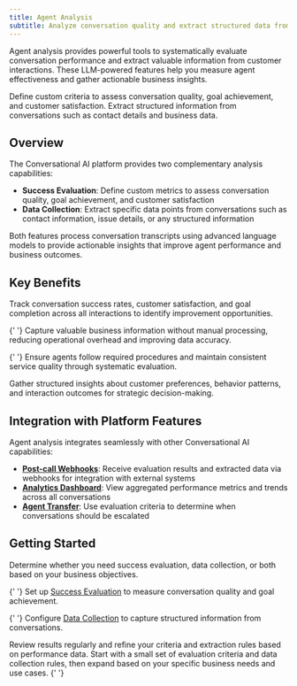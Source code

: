 ```yaml
---
title: Agent Analysis
subtitle: Analyze conversation quality and extract structured data from customer interactions.
---
```


Agent analysis provides powerful tools to systematically evaluate conversation performance and extract valuable information from customer interactions. These LLM-powered features help you measure agent effectiveness and gather actionable business insights.

<CardGroup cols={2}>
  <Card
    title="Success Evaluation"
    icon="chart-line"
    href="/docs/conversational-ai/customization/agent-analysis/success-evaluation"
  >
    Define custom criteria to assess conversation quality, goal achievement, and customer
    satisfaction.
  </Card>
  <Card
    title="Data Collection"
    icon="database"
    href="/docs/conversational-ai/customization/agent-analysis/data-collection"
  >
    Extract structured information from conversations such as contact details and business data.
  </Card>
</CardGroup>

## Overview

The Conversational AI platform provides two complementary analysis capabilities:

- **Success Evaluation**: Define custom metrics to assess conversation quality, goal achievement, and customer satisfaction
- **Data Collection**: Extract specific data points from conversations such as contact information, issue details, or any structured information

Both features process conversation transcripts using advanced language models to provide actionable insights that improve agent performance and business outcomes.

## Key Benefits

<AccordionGroup>
  <Accordion title="Performance Measurement">
    Track conversation success rates, customer satisfaction, and goal completion across all interactions to identify improvement opportunities.
  </Accordion>

{' '}
<Accordion title="Automated Data Extraction">
  Capture valuable business information without manual processing, reducing operational overhead and
  improving data accuracy.
</Accordion>

{' '}
<Accordion title="Quality Assurance">
  Ensure agents follow required procedures and maintain consistent service quality through
  systematic evaluation.
</Accordion>

  <Accordion title="Business Intelligence">
    Gather structured insights about customer preferences, behavior patterns, and interaction outcomes for strategic decision-making.
  </Accordion>
</AccordionGroup>

## Integration with Platform Features

Agent analysis integrates seamlessly with other Conversational AI capabilities:

- **[Post-call Webhooks](/docs/conversational-ai/workflows/post-call-webhook)**: Receive evaluation results and extracted data via webhooks for integration with external systems
- **[Analytics Dashboard](/docs/conversational-ai/convai-dashboard)**: View aggregated performance metrics and trends across all conversations
- **[Agent Transfer](/docs/conversational-ai/customization/tools/agent-transfer)**: Use evaluation criteria to determine when conversations should be escalated

## Getting Started

<Steps>
  <Step title="Choose your analysis approach">
    Determine whether you need success evaluation, data collection, or both based on your business objectives.
  </Step>

{' '}
<Step title="Configure evaluation criteria">
  Set up [Success
  Evaluation](/docs/conversational-ai/customization/agent-analysis/success-evaluation) to measure
  conversation quality and goal achievement.
</Step>

{' '}
<Step title="Set up data extraction">
  Configure [Data Collection](/docs/conversational-ai/customization/agent-analysis/data-collection)
  to capture structured information from conversations.
</Step>

  <Step title="Monitor and optimize">
    Review results regularly and refine your criteria and extraction rules based on performance data.
  </Step>
</Steps>

<Tip>
  Start with a small set of evaluation criteria and data collection rules, then expand based on your
  specific business needs and use cases.
</Tip>{' '}
